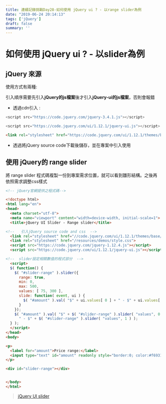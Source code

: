 ```yaml
---
title: 連續記錄挑戰Day28-如何使用 jQuery ui ? - 以range slider為例
date: "2019-06-24 20:14:13"
tags: ['jQuery']
draft: false
summary: ''
---
```



# 如何使用 jQuery ui ? - 以slider為例

## jQuery 來源

使用方式有兩種:


引入順序需要先引入**jQuery的js檔案**後才引入**jQuery-ui的js檔案**，否則會報錯

- 透過cdn引入 :
```js
<script src="https://code.jquery.com/jquery-3.4.1.js"></script>
  ```
```js
<script src="https://code.jquery.com/ui/1.12.1/jquery-ui.js"></script>
  ```
```html
<link rel="stylesheet" href="https://code.jquery.com/ui/1.12.1/themes/base/jquery-ui.css">
  ```

- 透過將jQuery source code下載後儲存，並在專案中引入使用

## 使用 jQuery的 range slider

將 range slider 程式碼複製一份到專案需求位置，就可以看到雛形結構。之後再依照需求調整css樣式

```html
<!-- jQuery官網提供之程式碼-->

<!doctype html>
<html lang="en">
<head>
  <meta charset="utf-8">
  <meta name="viewport" content="width=device-width, initial-scale=1">
  <title>jQuery UI Slider - Range slider</title>

<!--   引入jQuery source code and css  -->
  <link rel="stylesheet" href="//code.jquery.com/ui/1.12.1/themes/base/jquery-ui.css">
  <link rel="stylesheet" href="/resources/demos/style.css">
  <script src="https://code.jquery.com/jquery-1.12.4.js"></script>
  <script src="https://code.jquery.com/ui/1.12.1/jquery-ui.js"></script>

<!--  slider設定相關數值的程式部分  -->
  <script>
  $( function() {
    $( "#slider-range" ).slider({
      range: true,
      min: 0,
      max: 500,
      values: [ 75, 300 ],
      slide: function( event, ui ) {
        $( "#amount" ).val( "$" + ui.values[ 0 ] + " - $" + ui.values[ 1 ] );
      }
    });
    $( "#amount" ).val( "$" + $( "#slider-range" ).slider( "values", 0 ) +
      " - $" + $( "#slider-range" ).slider( "values", 1 ) );
  } );
  </script>
</head>
<body>

<p>
  <label for="amount">Price range:</label>
  <input type="text" id="amount" readonly style="border:0; color:#f6931f; font-weight:bold;">
</p>

<div id="slider-range"></div>


</body>
</html>

```

> [jQuery UI slider](https://jqueryui.com/slider/#range)
